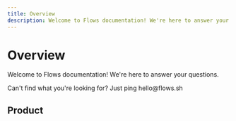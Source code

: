 ```yaml
---
title: Overview
description: Welcome to Flows documentation! We're here to answer your questions.
---
```



# Overview

Welcome to Flows documentation! We're here to answer your questions.

<Callout type="info" emoji="❓">
  Can't find what you're looking for? Just ping hello@flows.sh
</Callout>

## Product

<Cards>
  <Card title="Cloud" href="/cloud" />
  <Card title="SDK" href="/sdk" />
</Cards>
